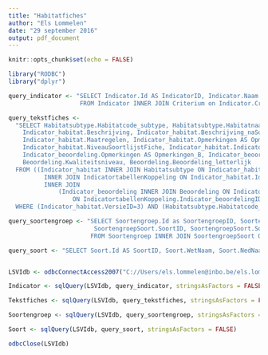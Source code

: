 ```yaml
---
title: "Habitatfiches"
author: "Els Lommelen"
date: "29 september 2016"
output: pdf_document
---
```


```r
knitr::opts_chunk$set(echo = FALSE)
```

```r
library("RODBC")
library("dplyr")

```

```r

query_indicator <- "SELECT Indicator.Id AS IndicatorID, Indicator.Naam AS Indicator, Criterium.Naam AS Criterium
                    FROM Indicator INNER JOIN Criterium on Indicator.CriteriumID = Criterium.Id"

query_tekstfiches <- 
  "SELECT Habitatsubtype.Habitatcode_subtype, Habitatsubtype.Habitatnaam_subtype,
    Indicator_habitat.Beschrijving, Indicator_habitat.Beschrijving_naSoorten, Indicator_habitat.SoortgroepID,
    Indicator_habitat.Maatregelen, Indicator_habitat.Opmerkingen AS Opmerkingen_H, Indicator_habitat.Referenties AS Referenties_H,
    Indicator_habitat.NiveauSoortlijstFiche, Indicator_habitat.IndicatorId,
    Indicator_beoordeling.Opmerkingen AS Opmerkingen_B, Indicator_beoordeling.Referenties AS Referenties_B,
    Beoordeling.Kwaliteitsniveau, Beoordeling.Beoordeling_letterlijk
  FROM ((Indicator_habitat INNER JOIN Habitatsubtype ON Indicator_habitat.HabitatsubtypeID = Habitatsubtype.Id)
          INNER JOIN IndicatortabellenKoppeling ON Indicator_habitat.Id = IndicatortabellenKoppeling.Indicator_habitatID)
          INNER JOIN 
              (Indicator_beoordeling INNER JOIN Beoordeling ON Indicator_beoordeling.Id = Beoordeling.Indicator_beoordelingID)
                  ON IndicatortabellenKoppeling.Indicator_beoordelingID = Indicator_beoordeling.Id
  WHERE (Indicator_habitat.VersieID=3) AND (Habitatsubtype.Habitatcode_subtype='4010')"

query_soortengroep <- "SELECT Soortengroep.Id as SoortengroepID, Soortengroep.Naam, Soortengroep.Omschrijving, 
                        SoortengroepSoort.SoortID, SoortengroepSoort.SoortensubgroepID
                       FROM Soortengroep INNER JOIN SoortengroepSoort ON Soortengroep.Id = SoortengroepSoort.SoortengroepID"

query_soort <- "SELECT Soort.Id AS SoortID, Soort.WetNaam, Soort.NedNaam FROM Soort"


LSVIdb <- odbcConnectAccess2007("C://Users/els.lommelen@inbo.be/els.lommelen@inbo.be/10194_Controlelijsten/Output/LSVIdb_v4.accdb")

Indicator <- sqlQuery(LSVIdb, query_indicator, stringsAsFactors = FALSE)

Tekstfiches <- sqlQuery(LSVIdb, query_tekstfiches, stringsAsFactors = FALSE)

Soortengroep <- sqlQuery(LSVIdb, query_soortengroep, stringsAsFactors = FALSE)

Soort <- sqlQuery(LSVIdb, query_soort, stringsAsFactors = FALSE)

odbcClose(LSVIdb)

```

